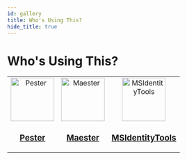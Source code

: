 ```yaml
---
id: gallery
title: Who's Using This?
hide_title: true
---
```


# Who's Using This?

<!-- prettier-ignore-start -->
<!-- markdownlint-disable -->

<table>
    <tr>
        <td align="center">
            <a href="https://pester.dev/">
                <img
                    src="https://raw.githubusercontent.com/pester/Pester/main/images/logo.png"
                    width="100px;"
                    alt="Pester"
                />
                <br />
                <h3>Pester</h3>
            </a>
        </td>
        <td align="center">
            <a href="https://maester.dev/">
                <img
                    src="https://raw.githubusercontent.com/maester365/maester/main/website/static/img/logo.svg"
                    width="100px;"
                    alt="Maester"
                />
                <br />
                <h3>Maester</h3>
            </a>
        </td>
        <td align="center">
            <a href="https://aka.ms/msid">
                <img
                    src="https://raw.githubusercontent.com/AzureAD/MSIdentityTools/main/website/static/img/logo.svg"
                    width="100px;"
                    alt="MSIdentityTools"
                />
                <br />
                <h3>MSIdentityTools</h3>
            </a>
        </td>
    </tr>
</table>
